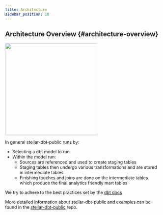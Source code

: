 ```yaml
---
title: Architecture
sidebar_position: 10
---
```



## Architecture Overview {#architecture-overview}

<img src={stellar_dbt_arch} width="300" />

In general stellar-dbt-public runs by:

- Selecting a dbt model to run
- Within the model run:
  - Sources are referenced and used to create staging tables
  - Staging tables then undergo various transformations and are stored in intermediate tables
  - Finishing touches and joins are done on the intermediate tables which produce the final analytics friendly mart tables

We try to adhere to the best practices set by the [dbt docs](https://docs.getdbt.com/docs/build/projects)

More detailed information about stellar-dbt-public and examples can be found in the [stellar-dbt-public](https://github.com/stellar/stellar-dbt-public/tree/master) repo.
